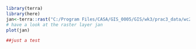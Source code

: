 ```r
library(terra)
library(here)
jan<-terra::rast("C:/Program Files/CASA/GIS_0005/GIS/wk3/prac3_data/wc2.1_5m_tavg_01.tif")
# have a look at the raster layer jan
plot(jan)

##just a test
```

